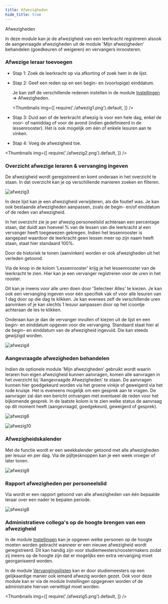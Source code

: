 ```yaml
---
title: Afwezigheden
hide_title: true
---
```


<ImageTitle img="sick.png">Afwezigheden</ImageTitle>

In deze module kan je de afwezigheid van een leerkracht registreren alsook de aangevraagde afwezigheden uit de module 'Mijn afwezigheden' behandelen (goedkeuren of weigeren) en vervangers inroosteren. 

### Afwezige leraar toevoegen

- Stap 1: Zoek de leerkracht op via afkorting of zoek hem in de lijst.
- Stap 2: Geef een reden op en een begin- en (voorlopige) einddatum. 

  Je kan zelf de verschillende redenen instellen in de module [Instellingen](/afwezigheden/instellingen/) => Afwezigheden.

  <Thumbnails img={[
    require('./afwezig1.png').default, 
  ]} />

- Stap 3: Duid aan of de leerkracht afwezig is voor een hele dag, enkel de voor- of namiddag of voor de avond (indien gedefinieerd in de lessenrooster). Het is ook mogelijk om één of enkele lesuren aan te vinken. 
- Stap 4: Voeg de afwezigheid toe.

 <Thumbnails img={[
    require('./afwezig2.png').default, 
  ]} />

### Overzicht afwezige leraren & vervanging ingeven

De afwezigheid wordt geregistreerd en komt onderaan in het overzicht te staan. In dat overzicht kan je op verschillende manieren zoeken en filteren. 

![afwezig3](./afwezig3.png)

In deze lijst kan je een afwezigheid verwijderen, als die foutief was.
Je kan ook bestaande afwezigheden aanpassen, zoals de begin- en/of einddatum of de reden van afwezigheid.

In het overzicht zie je per afwezig personeelslid achteraan een percentage staan, dat duidt aan hoeveel % van de lessen van die leerkracht al een vervanger heeft toegewezen gekregen.
Indien het lessenrooster is aangepast waardoor de leerkracht geen lessen meer op zijn naam heeft staan, staat hier standaard 100%.

Door de historiek te tonen (aanvinken) worden er ook afwezigheden uit het verleden getoond. 

Via de knop in de kolom 'Lessenrooster' <LegacyAction img="calendar.png"/> krijg je het lessenrooster van de leerkracht te zien. Hier kan je een vervanger registreren voor de uren in het rooster. 

Dit kan je ineens voor alle uren doen door 'Selecteer Alles' te kiezen. Je kan ook een vervanging ingeven voor één specifiek vak of voor alle lesuren van 1 dag door op die dag te klikken.
Je kan evenees zelf de verschillende uren aanvinken of je kan slechts 1 lesuur aanpassen door op het icoontje achteraan de les te klikken.

Onderaan kan je dan de vervanger invullen of kiezen uit de lijst en een begin- en einddatum opgeven voor die vervanging. Standaard staat hier al de begin- en einddatum van de afwezigheid ingevuld. Die kan steeds gewijzigd worden. 

![afwezig4](./afwezig4.png)

### Aangevraagde afwezigheden behandelen

Indien de optionele module 'Mijn afwezigheden' gebruikt wordt waarin leraren hun eigen afwezigheid kunnen aanvragen, komen alle aanvragen in het overzicht bij 'Aangevraagde Afwezigheden' te staan. De aanvragen kunnen hier goedgekeurd worden via het groene vinkje of geweigerd via het rode kruisje. Het is eveneens mogelijk om een gesprek aan te vragen. De aanvrager zal dan een bericht ontvangen met eventueel de reden voor het bijkomende gesprek. In de laatste kolom is te zien welke status de aanvraag op dit moment heeft (aangevraagd, goedgekeurd, geweigerd of gesprek). 

![afwezig6](./afwezig6.PNG)

![afwezig10](./afwezig10.PNG)

### Afwezigheidskalender

Met de functie <LegacyAction img="calendar.png" text="Toon Afwezighedenkalender"/> wordt er een weekkalender getoond met alle afwezigheden per lesuur en per dag. Via de pijltjesknoppen kan je een week vroeger of later tonen.

![afwezig9](./afwezig9.PNG)

### Rapport afwezigheden per personeelslid

Via <LegacyAction img="configure.png" text="Maak rapport"/> wordt er een rapport getoond van alle afwezigheden van één bepaalde leraar over een nader te bepalen periode. 

![afwezig8](./afwezig8.PNG)

### Administratieve collega's op de hoogte brengen van een afwezigheid

In de module [Instellingen](/afwezigheden/instellingen/) kan je opgeven welke personen op de hoogte moeten worden gebracht wanneer er een nieuwe afwezigheid wordt geregistreerd.
Dit kan handig zijn voor studiemeesters/roostermakers zodat zij ineens op de hoogte zijn dat er mogelijks een extra vervanging moet georganiseerd worden.

In de module [Vervangingslijsten](/vervangingslijsten) kan er door studiemeesters op een gelijkaardige manier ook iemand afwezig worden gezet. Ook voor deze module kan er via de module Instellingen opgegeven worden of de administratie hiervan verwittigd moet worden.

<Thumbnails img={[
    require('./afwezig5.png').default, 
  ]} />